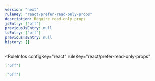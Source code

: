 ```yaml
---
version: "next"
ruleKey: "react/prefer-read-only-props"
description: Require read-only props
jsEntry: ["off"]
previousJsEntry: null
tsEntry: ["off"]
previousTsEntry: null
history: []
---
```


<RuleInfos 
  configKey="react" 
  ruleKey="react/prefer-read-only-props" 
>

```json
["off"]
```

```json
["off"]
```

</RuleInfos>
